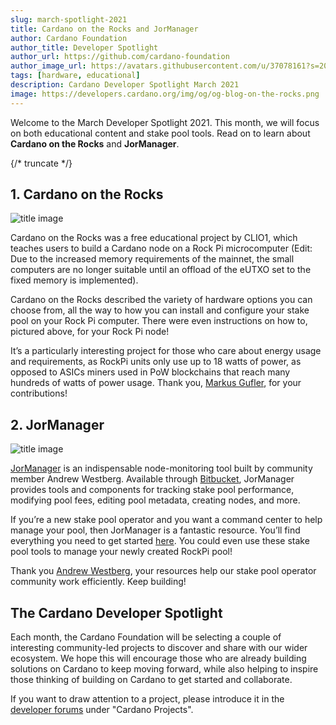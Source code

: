 ```yaml
---
slug: march-spotlight-2021
title: Cardano on the Rocks and JorManager
author: Cardano Foundation
author_title: Developer Spotlight
author_url: https://github.com/cardano-foundation
author_image_url: https://avatars.githubusercontent.com/u/37078161?s=200&v=4
tags: [hardware, educational]
description: Cardano Developer Spotlight March 2021
image: https://developers.cardano.org/img/og/og-blog-on-the-rocks.png
---
```


Welcome to the March Developer Spotlight 2021. This month, we will focus on both educational content and stake pool tools. Read on to learn about **Cardano on the Rocks** and **JorManager**.

{/* truncate */}

## 1. Cardano on the Rocks

![title image](/img/spotlight/cardano-on-the-rocks.png)

Cardano on the Rocks was a free educational project by CLIO1, which teaches users to build a Cardano node on a Rock Pi microcomputer (Edit: Due to the increased memory requirements of the mainnet, the small computers are no longer suitable until an offload of the eUTXO set to the fixed memory is implemented).

Cardano on the Rocks described the variety of hardware options you can choose from, all the way to how you can install and configure your stake pool on your Rock Pi computer. There were even instructions on how to, pictured above, for your Rock Pi node!

It’s a particularly interesting project for those who care about energy usage and requirements, as RockPi units only use up to 18 watts of power, as opposed to ASICs miners used in PoW blockchains that reach many hundreds of watts of power usage. Thank you, [Markus Gufler](https://forum.cardano.org/u/werkof), for your contributions!

## 2. JorManager

![title image](/img/spotlight/jormanager.png)

[JorManager](https://bitbucket.org/muamw10/jormanager) is an indispensable node-monitoring tool built by community member Andrew Westberg. Available through [Bitbucket](https://bitbucket.org/muamw10/jormanager/src/develop/), JorManager provides tools and components for tracking stake pool performance, modifying pool fees, editing pool metadata, creating nodes, and more.

If you’re a new stake pool operator and you want a command center to help manage your pool, then JorManager is a fantastic resource. You’ll find everything you need to get started [here](https://bitbucket.org/muamw10/jormanager/src/develop/). You could even use these stake pool tools to manage your newly created RockPi pool!

Thank you [Andrew Westberg](https://forum.cardano.org/u/AndrewWestberg), your resources help our stake pool operator community work efficiently. Keep building!

## The Cardano Developer Spotlight

Each month, the Cardano Foundation will be selecting a couple of interesting community-led projects to discover and share with our wider ecosystem. We hope this will encourage those who are already building solutions on Cardano to keep moving forward, while also helping to inspire those thinking of building on Cardano to get started and collaborate.  

If you want to draw attention to a project, please introduce it in the [developer forums](https://forum.cardano.org/c/developers/29) under "Cardano Projects".